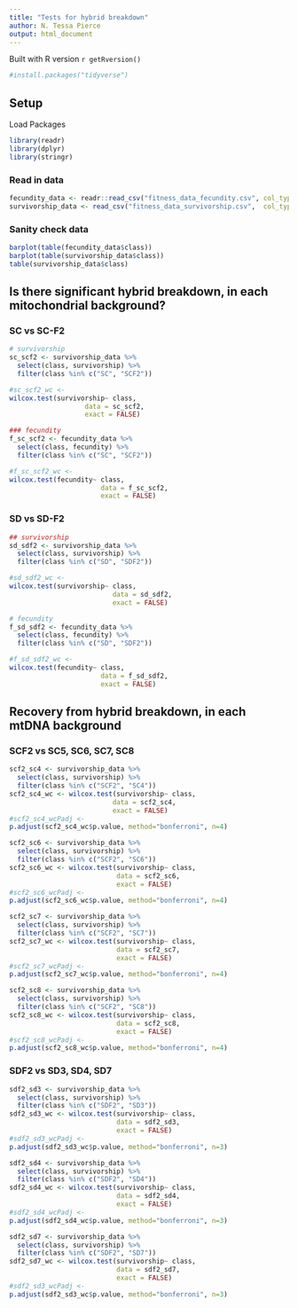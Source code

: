 ```yaml
---
title: "Tests for hybrid breakdown"
author: N. Tessa Pierce
output: html_document
---
```


Built with R version `r getRversion()`

```r
#install.packages("tidyverse")
```

## Setup

Load Packages
```r
library(readr)
library(dplyr)
library(stringr)
```

### Read in data
```r
fecundity_data <- readr::read_csv("fitness_data_fecundity.csv", col_types = cols(class = col_factor(NULL)))
survivorship_data <- read_csv("fitness_data_survivorship.csv",  col_types = cols(class = col_factor(NULL)))
```
### Sanity check data
```r
barplot(table(fecundity_data$class))
barplot(table(survivorship_data$class))
table(survivorship_data$class)
```

## Is there significant hybrid breakdown, in each mitochondrial background?

### SC vs SC-F2

```r
# survivorship
sc_scf2 <- survivorship_data %>% 
  select(class, survivorship) %>% 
  filter(class %in% c("SC", "SCF2"))

#sc_scf2_wc <- 
wilcox.test(survivorship~ class,  
                   data = sc_scf2, 
                   exact = FALSE)

### fecundity
f_sc_scf2 <- fecundity_data %>% 
  select(class, fecundity) %>% 
  filter(class %in% c("SC", "SCF2"))

#f_sc_scf2_wc <- 
wilcox.test(fecundity~ class,  
                       data = f_sc_scf2, 
                       exact = FALSE)
```

### SD vs SD-F2
```r
## survivorship
sd_sdf2 <- survivorship_data %>% 
  select(class, survivorship) %>% 
  filter(class %in% c("SD", "SDF2"))

#sd_sdf2_wc <- 
wilcox.test(survivorship~ class,  
                          data = sd_sdf2, 
                          exact = FALSE)

# fecundity
f_sd_sdf2 <- fecundity_data %>% 
  select(class, fecundity) %>% 
  filter(class %in% c("SD", "SDF2"))

#f_sd_sdf2_wc <- 
wilcox.test(fecundity~ class,  
                       data = f_sd_sdf2, 
                       exact = FALSE)

```

## Recovery from hybrid breakdown, in each mtDNA background

### SCF2 vs SC5, SC6, SC7, SC8
```r
scf2_sc4 <- survivorship_data %>% 
  select(class, survivorship) %>% 
  filter(class %in% c("SCF2", "SC4"))
scf2_sc4_wc <- wilcox.test(survivorship~ class,  
                          data = scf2_sc4, 
                          exact = FALSE)
#scf2_sc4_wcPadj <- 
p.adjust(scf2_sc4_wc$p.value, method="bonferroni", n=4)

scf2_sc6 <- survivorship_data %>% 
  select(class, survivorship) %>% 
  filter(class %in% c("SCF2", "SC6"))
scf2_sc6_wc <- wilcox.test(survivorship~ class,  
                           data = scf2_sc6, 
                           exact = FALSE)
#scf2_sc6_wcPadj <- 
p.adjust(scf2_sc6_wc$p.value, method="bonferroni", n=4)

scf2_sc7 <- survivorship_data %>% 
  select(class, survivorship) %>% 
  filter(class %in% c("SCF2", "SC7"))
scf2_sc7_wc <- wilcox.test(survivorship~ class,  
                           data = scf2_sc7, 
                           exact = FALSE)
#scf2_sc7_wcPadj <- 
p.adjust(scf2_sc7_wc$p.value, method="bonferroni", n=4)

scf2_sc8 <- survivorship_data %>% 
  select(class, survivorship) %>% 
  filter(class %in% c("SCF2", "SC8"))
scf2_sc8_wc <- wilcox.test(survivorship~ class,  
                           data = scf2_sc8, 
                           exact = FALSE)
#scf2_sc8_wcPadj <- 
p.adjust(scf2_sc8_wc$p.value, method="bonferroni", n=4)
```

###  SDF2 vs SD3, SD4, SD7
```r
sdf2_sd3 <- survivorship_data %>% 
  select(class, survivorship) %>% 
  filter(class %in% c("SDF2", "SD3"))
sdf2_sd3_wc <- wilcox.test(survivorship~ class,  
                           data = sdf2_sd3, 
                           exact = FALSE)
#sdf2_sd3_wcPadj <- 
p.adjust(sdf2_sd3_wc$p.value, method="bonferroni", n=3)

sdf2_sd4 <- survivorship_data %>% 
  select(class, survivorship) %>% 
  filter(class %in% c("SDF2", "SD4"))
sdf2_sd4_wc <- wilcox.test(survivorship~ class,  
                           data = sdf2_sd4, 
                           exact = FALSE)
#sdf2_sd4_wcPadj <- 
p.adjust(sdf2_sd4_wc$p.value, method="bonferroni", n=3)

sdf2_sd7 <- survivorship_data %>% 
  select(class, survivorship) %>% 
  filter(class %in% c("SDF2", "SD7"))
sdf2_sd7_wc <- wilcox.test(survivorship~ class,  
                           data = sdf2_sd7, 
                           exact = FALSE)
#sdf2_sd3_wcPadj <- 
p.adjust(sdf2_sd3_wc$p.value, method="bonferroni", n=3)
```




